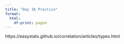 ```yaml
---
title: "Day 3A Practice"
format:
  html:
    df-print: paged
---
```


https://easystats.github.io/correlation/articles/types.html